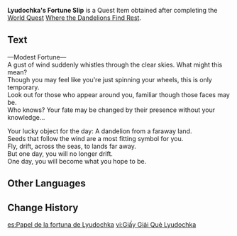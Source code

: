 {{Item Infobox
|id           = 101679
|image        = Item Fortune Slip Opened.png
|type         = Quest Items
|description  = A specially made fortune slip that describes how your luck will be like today. There is nothing different about this Fortune Slip, save for the fact that you used it to open Lyudochka's heart.<br />Now, this Fortune Slip has returned to your hands, along with her heartfelt blessings. If you've got the time, why not go to the Grand Narukami Shrine to see her?
|source1      = [[Where the Dandelions Find Rest]]
}}
'''Lyudochka's Fortune Slip''' is a Quest Item obtained after completing the [[World Quest]] [[Where the Dandelions Find Rest]].

==Text==
&mdash;Modest Fortune&mdash;<br />
A gust of wind suddenly whistles through the clear skies. What might this mean?<br />
Though you may feel like you're just spinning your wheels, this is only temporary.<br />
Look out for those who appear around you, familiar though those faces may be.<br />
Who knows? Your fate may be changed by their presence without your knowledge...

Your lucky object for the day: A dandelion from a faraway land.<br />
Seeds that follow the wind are a most fitting symbol for you.<br />
Fly, drift, across the seas, to lands far away.<br />
But one day, you will no longer drift.<br />
One day, you will become what you hope to be.

==Other Languages==
{{Other Languages
|default_hidden = 1
|en      = Lyudochka's Fortune Slip
|zhs     = 柳达希卡的签文
|zhs_rm  = Liǔdáxīkǎ de Qiānwén
|zht     = 柳達希卡的籤文
|zht_rm  = Liǔdáxīkǎ de Qiānwén
|ja      = リュドヒカのおみくじ
|ja_rm   = Ryudohika no Omikuji
|ko      = 류다치카의 점괘
|ko_rm   = Ryudohika-ui Jeomgwae
|es      = Papel de la fortuna de Lyudochka
|fr      = Présage de Lyudochka
|ru      = Подпись Людочки
|th      = ใบเซียมซีของ Lyudochka
|th_rm   = 
|vi      = Giấy Giải Quẻ Lyudochka
|de      = Lyudochkas Unterschrift
|id      = Slip Keberuntungan Lyudochka
|pt      = Rolinho da Sorte de Lyudochka
|tr      = Lyudochka'nın Fal Kağıdı
|it      = Omikuji di Lyudochka
}}

==Change History==
{{Change History|2.4}}

[[es:Papel de la fortuna de Lyudochka]]
[[vi:Giấy Giải Quẻ Lyudochka]]